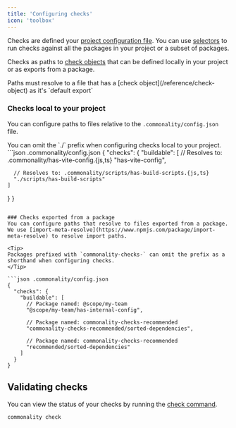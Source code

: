 ```yaml
---
title: 'Configuring checks'
icon: 'toolbox'
---
```


Checks are defined your [project configuration file](/reference/project-configuration).
You can use [selectors](/selectors) to run checks against all the packages in your project or a subset of packages.

Checks as paths to [check objects](/reference/check-object) that can be defined locally in your project or as exports from a package.

<Info>
Paths must resolve to a file that has a [check object](/reference/check-object) as it's `default export`
</Info>

### Checks local to your project
You can configure paths to files relative to the `.commonality/config.json` file.

<Tip>
You can omit the `./` prefix when configuring checks local to your project.
</Tip>
```json .commonality/config.json
{
  "checks": {
    "buildable": [
      // Resolves to: .commonality/has-vite-config.{js,ts}
      "has-vite-config",

      // Resolves to: .commonality/scripts/has-build-scripts.{js,ts}
      "./scripts/has-build-scripts"
    ]
  }
}
```

### Checks exported from a package
You can configure paths that resolve to files exported from a package. We use [import-meta-resolve](https://www.npmjs.com/package/import-meta-resolve) to resolve import paths.

<Tip>
Packages prefixed with `commonality-checks-` can omit the prefix as a shorthand when configuring checks.
</Tip>

```json .commonality/config.json
{
  "checks": {
    "buildable": [
      // Package named: @scope/my-team
      "@scope/my-team/has-internal-config",

      // Package named: commonality-checks-recommended
      "commonality-checks-recommended/sorted-dependencies",

      // Package named: commonality-checks-recommended
      "recommended/sorted-dependencies"
    ]
  }
}
```

## Validating checks

You can view the status of your checks by running the [check command](/reference/cli#check).

```bash
commonality check
```
